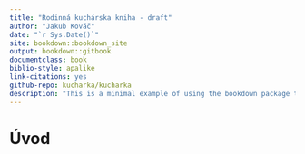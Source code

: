 ```yaml
--- 
title: "Rodinná kuchárska kniha - draft"
author: "Jakub Kováč"
date: "`r Sys.Date()`"
site: bookdown::bookdown_site
output: bookdown::gitbook
documentclass: book
biblio-style: apalike
link-citations: yes
github-repo: kucharka/kucharka
description: "This is a minimal example of using the bookdown package to write a book. The output format for this example is bookdown::gitbook."
---
```

 
# Úvod

